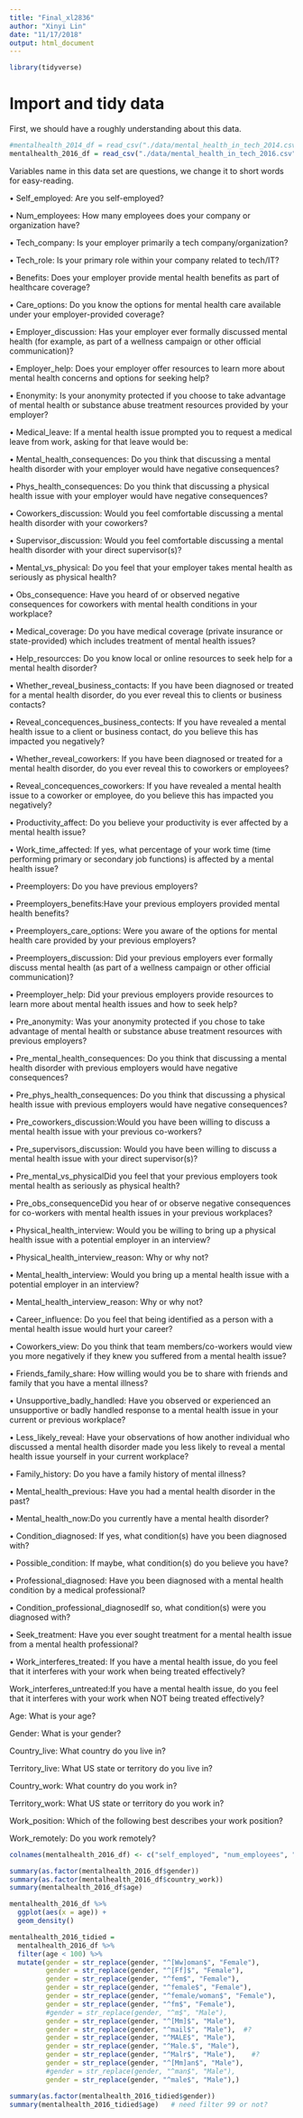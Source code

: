 ```yaml
---
title: "Final_xl2836"
author: "Xinyi Lin"
date: "11/17/2018"
output: html_document
---
```


```r
library(tidyverse)
```

# Import and tidy data

First, we should have a roughly understanding about this data.

```r
#mentalhealth_2014_df = read_csv("./data/mental_health_in_tech_2014.csv") 
mentalhealth_2016_df = read_csv("./data/mental_health_in_tech_2016.csv") 
```

Variables name in this data set are questions, we change it to short words for easy-reading.

• Self_employed: Are you self-employed?

• Num_employees: How many employees does your company or organization have?

• Tech_company: Is your employer primarily a tech company/organization?

• Tech_role: Is your primary role within your company related to tech/IT?

• Benefits: Does your employer provide mental health benefits as part of healthcare coverage?

• Care_options: Do you know the options for mental health care available under your employer-provided coverage?

• Employer_discussion: Has your employer ever formally discussed mental health (for example, as part of a wellness campaign or other official communication)?

• Employer_help: Does your employer offer resources to learn more about mental health concerns and options for seeking help?

• Enonymity: Is your anonymity protected if you choose to take advantage of mental health or substance abuse treatment resources provided by your employer?

• Medical_leave: If a mental health issue prompted you to request a medical leave from work, asking for that leave would be:

• Mental_health_consequences: Do you think that discussing a mental health disorder with your employer would have negative consequences?

• Phys_health_consequences: Do you think that discussing a physical health issue with your employer would have negative consequences?

• Coworkers_discussion: Would you feel comfortable discussing a mental health disorder with your coworkers?

• Supervisor_discussion: Would you feel comfortable discussing a mental health disorder with your direct supervisor(s)?


• Mental_vs_physical: Do you feel that your employer takes mental health as seriously as physical health?

• Obs_consequence: Have you heard of or observed negative consequences for coworkers with mental health conditions in your workplace?

• Medical_coverage: Do you have medical coverage (private insurance or state-provided) which includes treatment of mental health issues?

• Help_resourcces: Do you know local or online resources to seek help for a mental health disorder?

• Whether_reveal_business_contacts:  If you have been diagnosed or treated for a mental health disorder, do you ever reveal this to clients or business contacts?

• Reveal_concequences_business_contects: If you have revealed a mental health issue to a client or business contact, do you believe this has impacted you negatively?

• Whether_reveal_coworkers: If you have been diagnosed or treated for a mental health disorder, do you ever reveal this to coworkers or employees?

• Reveal_concequences_coworkers: If you have revealed a mental health issue to a coworker or employee, do you believe this has impacted you negatively?

• Productivity_affect: Do you believe your productivity is ever affected by a mental health issue?

• Work_time_affected: If yes, what percentage of your work time (time performing primary or secondary job functions) is affected by a mental health issue?

• Preemployers: Do you have previous employers?

• Preemployers_benefits:Have your previous employers provided mental health benefits?

• Preemployers_care_options: Were you aware of the options for mental health care provided by your previous employers?

• Preemployers_discussion: Did your previous employers ever formally discuss mental health (as part of a wellness campaign or other official communication)?

• Preemployer_help: Did your previous employers provide resources to learn more about mental health issues and how to seek help?

• Pre_anonymity: Was your anonymity protected if you chose to take advantage of mental health or substance abuse treatment resources with previous employers?

• Pre_mental_health_consequences: Do you think that discussing a mental health disorder with previous employers would have negative consequences?

• Pre_phys_health_consequences: Do you think that discussing a physical health issue with previous employers would have negative consequences?

• Pre_coworkers_discussion:Would you have been willing to discuss a mental health issue with your previous co-workers?

• Pre_supervisors_discussion: Would you have been willing to discuss a mental health issue with your direct supervisor(s)?

• Pre_mental_vs_physicalDid you feel that your previous employers took mental health as seriously as physical health?

• Pre_obs_consequenceDid you hear of or observe negative consequences for co-workers with mental health issues in your previous workplaces?

• Physical_health_interview: Would you be willing to bring up a physical health issue with a potential employer in an interview?

• Physical_health_interview_reason: Why or why not?

• Mental_health_interview: Would you bring up a mental health issue with a potential employer in an interview?

• Mental_health_interview_reason: Why or why not?

• Career_influence: Do you feel that being identified as a person with a mental health issue would hurt your career?

• Coworkers_view: Do you think that team members/co-workers would view you more negatively if they knew you suffered from a mental health issue?

• Friends_family_share: How willing would you be to share with friends and family that you have a mental illness?

• Unsupportive_badly_handled: Have you observed or experienced an unsupportive or badly handled response to a mental health issue in your current or previous workplace?

• Less_likely_reveal: Have your observations of how another individual who discussed a mental health disorder made you less likely to reveal a mental health issue yourself in your current workplace?

• Family_history: Do you have a family history of mental illness?

• Mental_health_previous: Have you had a mental health disorder in the past?

• Mental_health_now:Do you currently have a mental health disorder?

• Condition_diagnosed: If yes, what condition(s) have you been diagnosed with?

• Possible_condition: If maybe, what condition(s) do you believe you have?

• Professional_diagnosed: Have you been diagnosed with a mental health condition by a medical professional?

• Condition_professional_diagnosedIf so, what condition(s) were you diagnosed with?

• Seek_treatment: Have you ever sought treatment for a mental health issue from a mental health professional?

• Work_interferes_treated: If you have a mental health issue, do you feel that it interferes with your work when being treated effectively?

Work_interferes_untreated:If you have a mental health issue, do you feel that it interferes with your work when NOT being treated effectively?

Age: What is your age?

Gender: What is your gender?

Country_live: What country do you live in?

Territory_live: What US state or territory do you live in?

Country_work: What country do you work in?

Territory_work: What US state or territory do you work in?

Work_position: Which of the following best describes your work position?

Work_remotely: Do you work remotely?

```r
colnames(mentalhealth_2016_df) <- c("self_employed", "num_employees", "tech_company", "tech_role", "benefits", "care_options", "employer_discussion", "employer_help", "anonymity", "medical_leave", "mental_health_consequences", "phys_health_consequences", "coworkers_discussion", "supervisor_discussion", "mental_vs_physical", "obs_consequence", "medical_coverage", "help_resourcces", "whether_reveal_business_contacts", "reveal_concequences_business_contects", "whether_reveal_coworkers", "reveal_concequences_coworkers", "productivity_affect", "work_time_affected", "preemployers", "preemployers_benefits", "preemployers_care_options", "preemployers_discussion", "preemployer_help", "pre_anonymity", "pre_mental_health_consequences", "pre_phys_health_consequences", "pre_coworkers_discussion", "pre_supervisors_discussion", "pre_mental_vs_physical", "pre_obs_consequence", "physical_health_interview", "physical_health_interview_reason", "mental_health_interview", "mental_health_interview_reason", "career_influence", "coworkers_view", "friends_family_share", "unsupportive_badly_handled", "less_likely_reveal", "family_history", "mental_health_previous", "mental_health_now", "condition_diagnosed", "possible_condition", "professional_diagnosed", "condition_professional_diagnosed", "seek_treatment", "work_interferes_treated", "work_interferes_untreated", "age", "gender", "country_live", "territory_live", "country_work", "territory_work", "work_position_kind", "work_remotely")
```

```r
summary(as.factor(mentalhealth_2016_df$gender))
summary(as.factor(mentalhealth_2016_df$country_work))
summary(mentalhealth_2016_df$age)

mentalhealth_2016_df %>% 
  ggplot(aes(x = age)) +
  geom_density()
```

```r
mentalhealth_2016_tidied =
  mentalhealth_2016_df %>% 
  filter(age < 100) %>% 
  mutate(gender = str_replace(gender, "^[Ww]oman$", "Female"),
         gender = str_replace(gender, "^[Ff]$", "Female"),
         gender = str_replace(gender, "^fem$", "Female"),
         gender = str_replace(gender, "^female$", "Female"),
         gender = str_replace(gender, "^female/woman$", "Female"),
         gender = str_replace(gender, "^fm$", "Female"),
         #gender = str_replace(gender, "^m$", "Male"),
         gender = str_replace(gender, "^[Mm]$", "Male"),
         gender = str_replace(gender, "^mail$", "Male"),  #?
         gender = str_replace(gender, "^MALE$", "Male"),
         gender = str_replace(gender, "^Male.$", "Male"),
         gender = str_replace(gender, "^Malr$", "Male"),    #?
         gender = str_replace(gender, "^[Mm]an$", "Male"),
         #gender = str_replace(gender, "^man$", "Male"),
         gender = str_replace(gender, "^male$", "Male"),)

summary(as.factor(mentalhealth_2016_tidied$gender))
summary(mentalhealth_2016_tidied$age)   # need filter 99 or not?
```



